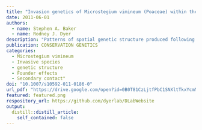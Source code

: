 ```yaml
---
title: "Invasion genetics of Microstegium vimineum (Poaceae) within the James River Basin of Virginia, USA"
date: 2011-06-01
authors:
  - name: Stephen A. Baker
  - name: Rodney J. Dyer
description: "Patterns of spatial genetic structure produced following the expansion of an invasive species into novel habitats reflect demographic processes that have shaped the genetic structure we see today. We examined 359 individuals from 23 populations over 370 km within the James River Basin of Virginia, USA as well as four populations outside of the basin. Population diversity levels and genetic structure was quantified using several analyses. Within the James River Basin there was evidence for three separate introductions and a zone of secondary contact between two distinct lineages suggesting a relatively recent expansion within the basin. Microstegium vimineum possesses a mixed-mating system advantageous to invasion and populations with low diversity were found suggesting a recent founder event and self-fertilization. However, surprisingly high levels of diversity were found in some populations suggesting that out-crossing does occur. Understanding how invasive species spread and the genetic consequences following expansion may provide insights into the cause of invasiveness and can ultimately lead to better management strategies for control and eradication."
publication: CONSERVATION GENETICS
categories: 
  - Microstegium vimineum
  - Invasive species
  - genetic structure
  - Founder effects
  - Secondary contact"
doi: "10.1007/s10592-011-0186-0"
url_pdf: "https://drive.google.com/open?id=0B0T81CzLjtfPbC1SNXltTkxYcmM"
featured: featured.png
respository_url: https://github.com/dyerlab/DLabWebsite
output:
  distill::distill_article:
    self_contained: false
---
```


